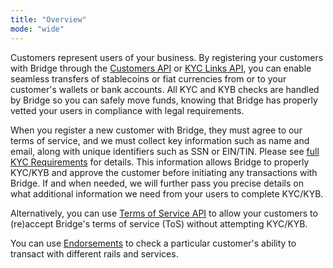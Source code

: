 ```yaml
---
title: "Overview"
mode: "wide"
---
```


Customers represent users of your business. By registering your customers with Bridge through the [Customers API](/customers/api) or [KYC Links API](/customers/kyclinks), you can enable seamless transfers of stablecoins or fiat currencies from or to your customer's wallets or bank accounts. All KYC and KYB checks are handled by Bridge so you can safely move funds, knowing that Bridge has properly vetted your users in compliance with legal requirements.

When you register a new customer with Bridge, they must agree to our terms of service, and we must collect key information such as name and email, along with unique identifiers such as SSN or EIN/TIN. Please see [full KYC Requirements](/customers/kyclinks) for details. This information allows Bridge to properly KYC/KYB and approve the customer before initiating any transactions with Bridge. If and when needed, we will further pass you precise details on what additional information we need from your users to complete KYC/KYB.

Alternatively, you can use [Terms of Service API](/customers/tos) to allow your customers to (re)accept Bridge's terms of service (ToS) without attempting KYC/KYB.

You can use [Endorsements](/customers/endorsements) to check a particular customer's ability to transact with different rails and services.